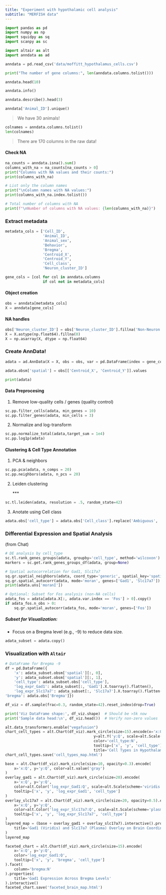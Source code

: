 ```yaml
---
title: "Experiment with hypothalamic cell analysis" 
subtitle: "MERFISH data" 
---
```


```python
import pandas as pd
import numpy as np
import squidpy as sq
import scanpy as sc

import altair as alt
import anndata as ad
```

```python
anndata = pd.read_csv('data/moffitt_hypothalamus_cells.csv')
```

```python
print("The number of gene columns:", len(anndata.columns.tolist()))
```

```python
anndata.head(10)

```

```python
anndata.info()
```

```python
anndata.describe().head(3)
```

```python
anndata['Animal_ID'].unique()
```

> We have 30 animals!

```python
colnames = anndata.columns.tolist()
len(colnames)
```

> There are 170 columns in the raw data!

#### Check NA

```python
na_counts = anndata.isna().sum()
columns_with_na = na_counts[na_counts > 0]
print("Columns with NA values and their counts:")
print(columns_with_na)

# List only the column names
print("\nColumn names with NA values:")
print(columns_with_na.index.tolist())

# Total number of columns with NA
print(f"\nNumber of columns with NA values: {len(columns_with_na)}")
```

### Extract metadata

```python
metadata_cols = ['Cell_ID',
                 'Animal_ID',
                 'Animal_sex',
                 'Behavior',
                 'Bregma',
                 'Centroid_X',
                 'Centroid_Y',
                 'Cell_class',
                 'Neuron_cluster_ID']
```

```python
gene_cols = [col for col in anndata.columns 
                 if col not in metadata_cols]
```

#### Object creation

```python
obs = anndata[metadata_cols]
X = anndata[gene_cols]
```

#### NA handles

```python
obs['Neuron_cluster_ID'] = obs['Neuron_cluster_ID'].fillna('Non-Neuron')
X = X.astype(np.float64).fillna(0)
X = np.asarray(X, dtype = np.float64)
```

### Create AnnData!

```python
adata = ad.AnnData(X = X, obs = obs, var = pd.DataFrame(index = gene_cols), dtype=np.float64)
```

```python
adata.obsm['spatial'] = obs[['Centroid_X', 'Centroid_Y']].values
```

```python
print(adata)
```

#### Data Preprocesing

1.  Remove low-quality cells / genes (quality control)

```python
sc.pp.filter_cells(adata, min_genes = 10)
sc.pp.filter_genes(adata, min_cells = 3)
```

2.  Normalize and log-transform

```python
sc.pp.normalize_total(adata,target_sum = 1e4)
sc.pp.log1p(adata)
```

#### Clustering & Cell Type Annotation

1.  PCA & neighbors

```python
sc.pp.pca(adata, n_comps = 20)
sc.pp.neighbors(adata, n_pcs = 20)
```

2.  Leiden clustering

    \*\*\*

```python
sc.tl.leiden(adata, resolution = .5, random_state=42)
```

3.  Anotate using Cell class

```python
adata.obs['cell_type'] = adata.obs['Cell_class'].replace('Ambiguous', 'Other')
```

### Differential Expression and Spatial Analysis

(from Chat)

```python
# DE analysis by cell_type
sc.tl.rank_genes_groups(adata, groupby='cell_type', method='wilcoxon')
markers = sc.get.rank_genes_groups_df(adata, group=None)

# Spatial autocorrelation for Gad1, Slc17a7
sq.gr.spatial_neighbors(adata, coord_type='generic', spatial_key='spatial')
sq.gr.spatial_autocorr(adata, mode='moran', genes=['Gad1', 'Slc17a7'])
print(adata.uns['moranI'])

# Optional: Subset for Fos analysis (non-NA cells)
adata_fos = adata[adata.X[:, adata.var.index == 'Fos'] > 0].copy()
if adata_fos.n_obs > 0:
    sq.gr.spatial_autocorr(adata_fos, mode='moran', genes=['Fos'])
```

##### **Subset for Visualization**:

-   Focus on a Bregma level (e.g., -9) to reduce data size.

```python
adata_subset = adata.copy()
```

### Visualization with `Altair`

```python
# DataFrame for Bregma -9
df = pd.DataFrame({
    'x': adata_subset.obsm['spatial'][:, 0],
    'y': adata_subset.obsm['spatial'][:, 1],
    'cell_type': adata_subset.obs['cell_type'],
    'log_expr_Gad1': adata_subset[:, 'Gad1'].X.toarray().flatten(),
    'log_expr_Slc17a7': adata_subset[:, 'Slc17a7'].X.toarray().flatten(),
'bregma': adata.obs['Bregma']})
```

```python
df_viz = df.sample(frac=0.3, random_state=42).reset_index(drop=True)

print('Viz DataFrame shape:', df_viz.shape)  # Should be >5k now
print('Sample data head:\n', df_viz.head())  # Verify non-zero values
```

```python
alt.data_transformers.enable("vegafusion")
chart_cell_types = alt.Chart(df_viz).mark_circle(size=15).encode(x='x:Q',
                                        y=alt.Y('y:Q', scale=alt.Scale(reverse=True)),
                                        color='cell_type:N',
                                        tooltip=['x', 'y', 'cell_type']).properties(width=600, height=400,
                                        title='Cell Types in Hypothalamic Preoptic Region').interactive()
chart_cell_types.save('cell_types_map.html')
```

```python
base = alt.Chart(df_viz).mark_circle(size=10, opacity=0.3).encode(
    x='x:Q', y='y:Q', color=alt.value('gray')
)
overlay_gad1 = alt.Chart(df_viz).mark_circle(size=20).encode(
    x='x:Q', y='y:Q',
    color=alt.Color('log_expr_Gad1:Q', scale=alt.Scale(scheme='viridis')),
    tooltip=['x', 'y', 'log_expr_Gad1', 'cell_type']
)
overlay_slc17a7 = alt.Chart(df_viz).mark_circle(size=20, opacity=0.5).encode(
    x='x:Q', y='y:Q',
    color=alt.Color('log_expr_Slc17a7:Q', scale=alt.Scale(scheme='plasma')),
    tooltip=['x', 'y', 'log_expr_Slc17a7', 'cell_type']
)
layered_map = (base + overlay_gad1 + overlay_slc17a7).interactive().properties(
    title='Gad1 (Viridis) and Slc17a7 (Plasma) Overlay on Brain Coordinates'
)
layered_map
```

```python

faceted_chart = alt.Chart(df_viz).mark_circle(size=15).encode(
    x='x:Q', y='y:Q',
    color='log_expr_Gad1:Q',
    tooltip=['x', 'y', 'bregma', 'cell_type']
).facet(
    column='bregma:N'
).properties(
    title='Gad1 Expression Across Bregma Levels'
).interactive()
faceted_chart.save('faceted_brain_map.html')
```
